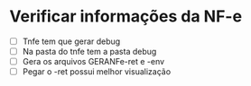 # Verificar informações da NF-e
- [ ] Tnfe tem que gerar debug 
- [ ] Na pasta do tnfe tem a pasta debug
- [ ] Gera os arquivos GERANFe-ret e -env
- [ ] Pegar o -ret possui melhor visualização